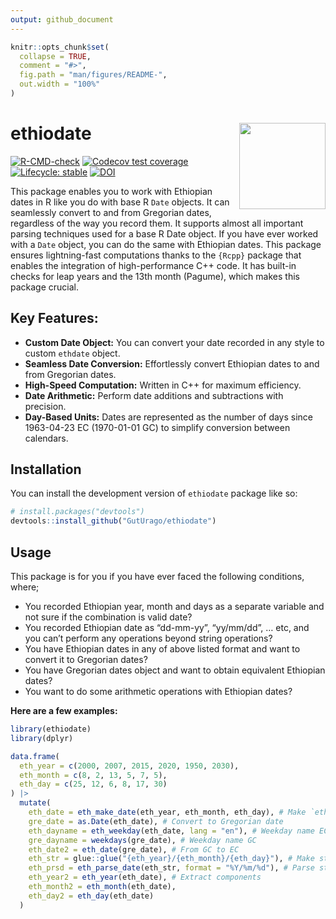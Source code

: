 ```yaml
---
output: github_document
---
```


<!-- README.md is generated from README.Rmd. Please edit that file -->

```r
knitr::opts_chunk$set(
  collapse = TRUE,
  comment = "#>",
  fig.path = "man/figures/README-",
  out.width = "100%"
)
```

# ethiodate <img src="man/figures/logo.png" align="right" height="138" alt="" />

<!-- badges: start -->
[![R-CMD-check](https://github.com/GutUrago/ethiodate/actions/workflows/R-CMD-check.yaml/badge.svg)](https://github.com/GutUrago/ethiodate/actions/workflows/R-CMD-check.yaml)
[![Codecov test coverage](https://codecov.io/gh/GutUrago/ethiodate/graph/badge.svg)](https://app.codecov.io/gh/GutUrago/ethiodate)
[![Lifecycle: stable](https://img.shields.io/badge/lifecycle-stable-brightgreen.svg)](https://lifecycle.r-lib.org/articles/stages.html#stable)
[![DOI](https://zenodo.org/badge/937977333.svg)](https://doi.org/10.5281/zenodo.15182197)

<!-- badges: end -->

This package enables you to work with Ethiopian dates in R like you do with base R `Date` objects. It can seamlessly convert to and from Gregorian dates, regardless of the way you record them. It supports almost all important parsing techniques used for a base R Date object. If you have ever worked with a `Date` object, you can do the same with Ethiopian dates. This package ensures lightning-fast computations thanks to the `{Rcpp}` package that enables the integration of high-performance C++ code. It has built-in checks for leap years and the 13th month (Pagume), which makes this package crucial.

## Key Features:

- **Custom Date Object:** You can convert your date recorded in any style to custom `ethdate` object.
- **Seamless Date Conversion:** Effortlessly convert Ethiopian dates to and from Gregorian dates.
- **High-Speed Computation:** Written in C++ for maximum efficiency.
- **Date Arithmetic:** Perform date additions and subtractions with precision.
- **Day-Based Units:** Dates are represented as the number of days since 1963-04-23 EC (1970-01-01 GC) to simplify conversion between calendars.

<!--
🚀 **Upcoming Features:** Future versions will extend support for time and time zones.
-->

## Installation

You can install the development version of `ethiodate` package like so:

``` r
# install.packages("devtools")
devtools::install_github("GutUrago/ethiodate")
```


## Usage

This package is for you if you have ever faced the following conditions, where;

- You recorded Ethiopian year, month and days as a separate variable and not sure if the combination is valid date?
- You recorded Ethiopian date as "dd-mm-yy", "yy/mm/dd", ... etc, and you can't perform any operations beyond string operations?
- You have Ethiopian dates in any of above listed format and want to convert it to Gregorian dates?
- You have Gregorian dates object and want to obtain equivalent Ethiopian dates?
- You want to do some arithmetic operations with Ethiopian dates?

**Here are a few examples:**

```r
library(ethiodate)
library(dplyr)

data.frame(
  eth_year = c(2000, 2007, 2015, 2020, 1950, 2030),
  eth_month = c(8, 2, 13, 5, 7, 5),
  eth_day = c(25, 12, 6, 8, 17, 30)
) |> 
  mutate(
    eth_date = eth_make_date(eth_year, eth_month, eth_day), # Make `ethdate` object
    gre_date = as.Date(eth_date), # Convert to Gregorian date
    eth_dayname = eth_weekday(eth_date, lang = "en"), # Weekday name EC
    gre_dayname = weekdays(gre_date), # Weekday name GC
    eth_date2 = eth_date(gre_date), # From GC to EC
    eth_str = glue::glue("{eth_year}/{eth_month}/{eth_day}"), # Make string
    eth_prsd = eth_parse_date(eth_str, format = "%Y/%m/%d"), # Parse string
    eth_year2 = eth_year(eth_date), # Extract components
    eth_month2 = eth_month(eth_date),
    eth_day2 = eth_day(eth_date)
  )

```


